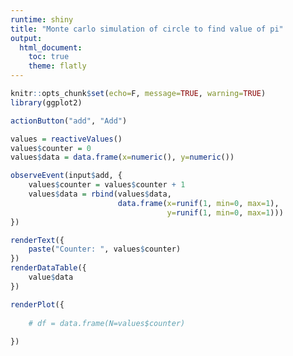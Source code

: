 ---
runtime: shiny
title: "Monte carlo simulation of circle to find value of pi"
output: 
  html_document:
    toc: true
    theme: flatly
---

```{r}
knitr::opts_chunk$set(echo=F, message=TRUE, warning=TRUE)
library(ggplot2)
```


```{r}
actionButton("add", "Add")
```

```{r}
values = reactiveValues()
values$counter = 0
values$data = data.frame(x=numeric(), y=numeric())

observeEvent(input$add, { 
    values$counter = values$counter + 1
    values$data = rbind(values$data, 
                        data.frame(x=runif(1, min=0, max=1),
                                   y=runif(1, min=0, max=1)))
})
```

```{r}
renderText({ 
    paste("Counter: ", values$counter)
})
renderDataTable({
    value$data
})

renderPlot({
  
    # df = data.frame(N=values$counter)
    
})
```